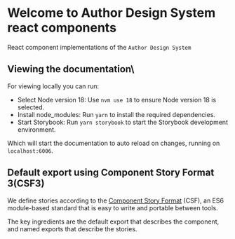 
<Meta title="Author Design System/Introduction" />

# Welcome to Author Design System react components

React component implementations of the `Author Design System`

## Viewing the documentation\

For viewing locally you can run:

- Select Node version 18: Use `nvm use 18` to ensure Node version 18 is selected.
- Install node_modules: Run `yarn` to install the required dependencies.
- Start Storybook: Run `yarn storybook` to start the Storybook development environment.

Which will start the documentation to auto reload on changes, running on `localhost:6006`.

## Default export using Component Story Format 3(CSF3)

We define stories according to the <a href='https://storybook.js.org/blog/component-story-format-3-0/'>Component Story Format</a> (CSF), an ES6 module-based standard that is easy to write and portable between tools.

The key ingredients are the default export that describes the component, and named exports that describe the stories.
